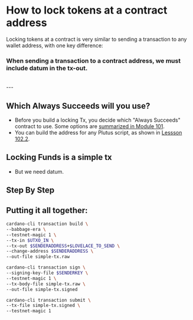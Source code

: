 # How to lock tokens at a contract address

Locking tokens at a contract is very similar to sending a transaction to any wallet address, with one key difference:

### When sending a transaction to a contract address, we must include datum in the tx-out.

<br />
---

## Which Always Succeeds will you use?
- Before you build a locking Tx, you decide which "Always Succeeds" contract to use. Some options are [summarized in Module 101](/modules/101/summary).
- You can build the address for any Plutus script, as shown in [Lessson 102.2](/modules/102/1022).

## Locking Funds is a simple tx
- But we need datum.

## Step By Step

## Putting it all together:
```bash
cardano-cli transaction build \
--babbage-era \
--testnet-magic 1 \
--tx-in $UTXO_IN \
--tx-out $SENDERADDRESS+$LOVELACE_TO_SEND \
--change-address $SENDERADDRESS \
--out-file simple-tx.raw

cardano-cli transaction sign \
--signing-key-file $SENDERKEY \
--testnet-magic 1 \
--tx-body-file simple-tx.raw \
--out-file simple-tx.signed

cardano-cli transaction submit \
--tx-file simple-tx.signed \
--testnet-magic 1
```

